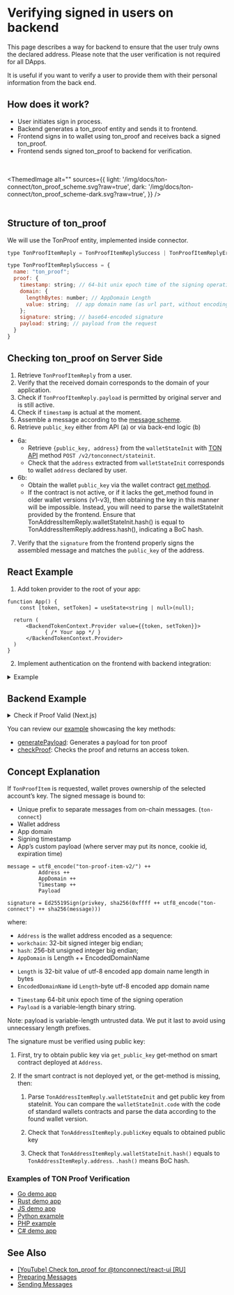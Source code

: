 
# Verifying signed in users on backend

This page describes a way for backend to ensure that the user truly owns the declared address.
Please note that the user verification is not required for all DApps.

It is useful if you want to verify a user to provide them with their personal information from the back end.

## How does it work?

- User initiates sign in process.
- Backend generates a ton_proof entity and sends it to frontend.
- Frontend signs in to wallet using ton_proof and receives back a signed ton_proof.
- Frontend sends signed ton_proof to backend for verification.


<br></br>
<ThemedImage
    alt=""
    sources={{
        light: '/img/docs/ton-connect/ton_proof_scheme.svg?raw=true',
        dark: '/img/docs/ton-connect/ton_proof_scheme-dark.svg?raw=true',
    }}
/>
<br></br>

## Structure of ton_proof

We will use the TonProof entity, implemented inside connector.

```js
type TonProofItemReply = TonProofItemReplySuccess | TonProofItemReplyError;

type TonProofItemReplySuccess = {
  name: "ton_proof";
  proof: {
    timestamp: string; // 64-bit unix epoch time of the signing operation (seconds)
    domain: {
      lengthBytes: number; // AppDomain Length
      value: string;  // app domain name (as url part, without encoding)
    };
    signature: string; // base64-encoded signature
    payload: string; // payload from the request
  }
}

```

## Checking ton_proof on Server Side

1. Retrieve `TonProofItemReply` from a user.
2. Verify that the received domain corresponds to the domain of your application.
3. Check if `TonProofItemReply.payload` is permitted by original server and is still active.
4. Check if `timestamp` is actual at the moment.
5. Assemble a message according to the [message scheme](/v3/guidelines/ton-connect/guidelines/verifying-signed-in-users#concept-explanation).
6. Retrieve `public_key` either from API (a) or via back-end logic (b)
- 6a:
    - Retrieve `{public_key, address}` from the `walletStateInit` with [TON API](https://docs.tonconsole.com/tonapi/api-v2#:~:text=/v2/-,tonconnect,-/stateinit) method `POST /v2/tonconnect/stateinit`.
    - Check that the `address` extracted from `walletStateInit` corresponds to wallet `address` declared by user.
- 6b:
    - Obtain the wallet `public_key` via the wallet contract [get method](https://github.com/ton-blockchain/wallet-contract/blob/main/func/wallet-v4-code.fc#L174).
    - If the contract is not active, or if it lacks the get_method found in older wallet versions (v1-v3), then obtaining the key in this manner will be impossible. Instead, you will need to parse the walletStateInit provided by the frontend. Ensure that TonAddressItemReply.walletStateInit.hash() is equal to TonAddressItemReply.address.hash(), indicating a BoC hash.
7. Verify that the `signature` from the frontend properly signs the assembled message and matches the `public_key` of the address.

## React Example

1. Add token provider to the root of your app:

```tsx
function App() {
    const [token, setToken] = useState<string | null>(null);

  return (
      <BackendTokenContext.Provider value={{token, setToken}}>
            { /* Your app */ }
      </BackendTokenContext.Provider>
  )
}
```

2. Implement authentication on the frontend with backend integration:

<details>
<summary>Example</summary>

```tsx
import {useContext, useEffect, useRef} from "react";
import {BackendTokenContext} from "./BackendTokenContext";
import {useIsConnectionRestored, useTonConnectUI, useTonWallet} from "@tonconnect/ui-react";
import {backendAuth} from "./backend-auth";

const localStorageKey = 'my-dapp-auth-token';
const payloadTTLMS = 1000 * 60 * 20;

export function useBackendAuth() {
    const { setToken } = useContext(BackendTokenContext);
    const isConnectionRestored = useIsConnectionRestored();
    const wallet = useTonWallet();
    const [tonConnectUI] = useTonConnectUI();
    const interval = useRef<ReturnType<typeof setInterval> | undefined>();

    useEffect(() => {
        if (!isConnectionRestored || !setToken) {
            return;
        }

        clearInterval(interval.current);

        if (!wallet) {
            localStorage.removeItem(localStorageKey);
            setToken(null);

            const refreshPayload = async () => {
                tonConnectUI.setConnectRequestParameters({ state: 'loading' });

                const value = await backendAuth.generatePayload();
                if (!value) {
                    tonConnectUI.setConnectRequestParameters(null);
                } else {
                    tonConnectUI.setConnectRequestParameters({state: 'ready', value});
                }
            }

            refreshPayload();
            setInterval(refreshPayload, payloadTTLMS);
            return;
        }

        const token = localStorage.getItem(localStorageKey);
        if (token) {
            setToken(token);
            return;
        }

        if (wallet.connectItems?.tonProof && !('error' in wallet.connectItems.tonProof)) {
            backendAuth.checkProof(wallet.connectItems.tonProof.proof, wallet.account).then(result => {
                if (result) {
                    setToken(result);
                    localStorage.setItem(localStorageKey, result);
                } else {
                    alert('Please try another wallet');
                    tonConnectUI.disconnect();
                }
            })
        } else {
            alert('Please try another wallet');
            tonConnectUI.disconnect();
        }

    }, [wallet, isConnectionRestored, setToken])
}
```
</details>



## Backend Example

<details>
<summary>Check if Proof Valid (Next.js)</summary>

```tsx
'use server'
import {Address, Cell, contractAddress, loadStateInit, TonClient4} from '@ton/ton'


export async function isValid(proof, account) {
    const payload = {
					address: account.address,
					public_key: account.publicKey,
					proof: {
						...proof,
						state_init: account.walletStateInit
					}
	  }
    const stateInit = loadStateInit(Cell.fromBase64(payload.proof.state_init).beginParse())
	  const client = new TonClient4({
		  endpoint: 'https://mainnet-v4.tonhubapi.com'
	  })
	  const masterAt = await client.getLastBlock()
	  const result = await client.runMethod(masterAt.last.seqno, Address.parse(payload.address), 'get_public_key', [])
	  const publicKey = Buffer.from(result.reader.readBigNumber().toString(16).padStart(64, '0'), 'hex')
	  if (!publicKey) {
		  return false
	  }
	  const wantedPublicKey = Buffer.from(payload.public_key, 'hex')
	  if (!publicKey.equals(wantedPublicKey)) {
		  return false
	  }
	  const wantedAddress = Address.parse(payload.address)
	  const address = contractAddress(wantedAddress.workChain, stateInit)
	  if (!address.equals(wantedAddress)) {
		  return false
	  }
	  const now = Math.floor(Date.now() / 1000)
	  if (now - (60 * 15) > payload.proof.timestamp) {
		  return false
	  }
    return true
  }

```
</details>

You can review our [example](https://github.com/ton-connect/demo-dapp-with-react-ui/tree/master/src/server) showcasing the key methods:
- [generatePayload](https://github.com/ton-connect/demo-dapp-with-react-ui/blob/master/src/server/api/generate-payload.ts): Generates a payload for ton proof
- [checkProof](https://github.com/ton-connect/demo-dapp-with-react-ui/blob/master/src/server/api/check-proof.ts): Checks the proof and returns an access token.

## Concept Explanation

If `TonProofItem` is requested, wallet proves ownership of the selected account’s key. The signed message is bound to:

- Unique prefix to separate messages from on-chain messages. (`ton-connect`)
- Wallet address
- App domain
- Signing timestamp
- App’s custom payload (where server may put its nonce, cookie id, expiration time)

```
message = utf8_encode("ton-proof-item-v2/") ++
          Address ++
          AppDomain ++
          Timestamp ++
          Payload

signature = Ed25519Sign(privkey, sha256(0xffff ++ utf8_encode("ton-connect") ++ sha256(message)))
```

where:

* `Address` is the wallet address encoded as a sequence:
 * `workchain`: 32-bit signed integer big endian;
 * `hash`: 256-bit unsigned integer big endian;
* `AppDomain` is Length ++ EncodedDomainName
- `Length` is 32-bit value of utf-8 encoded app domain name length in bytes
- `EncodedDomainName` id `Length`-byte  utf-8 encoded app domain name
* `Timestamp` 64-bit unix epoch time of the signing operation
* `Payload` is a variable-length binary string.

Note: payload is variable-length untrusted data. We put it last to avoid using unnecessary length prefixes.

The signature must be verified using public key:

1. First, try to obtain public key via `get_public_key` get-method on smart contract deployed at `Address`.

2. If the smart contract is not deployed yet, or the get-method is missing, then:

    1.  Parse `TonAddressItemReply.walletStateInit` and get public key from stateInit. You can compare the `walletStateInit.code` with the code of standard wallets contracts and parse the data according to the found wallet version.

    2.  Check that `TonAddressItemReply.publicKey` equals to obtained public key

    3.  Check that `TonAddressItemReply.walletStateInit.hash()` equals to `TonAddressItemReply.address`. `.hash()` means BoC hash.


### Examples of TON Proof Verification

* [Go demo app](https://github.com/ton-connect/demo-dapp-backend)
* [Rust demo app](https://github.com/liketurbo/demo-dapp-backend-rs)
* [JS demo app](https://github.com/liketurbo/demo-dapp-backend-js)
* [Python example](https://github.com/XaBbl4/pytonconnect/blob/main/examples/check_proof.py)
* [PHP example](https://github.com/vladimirfokingithub/Ton-Connect-Proof-Php-Check)
* [C# demo app](https://github.com/WinoGarcia/TonProof.NET)

## See Also

* [[YouTube] Check ton_proof for @tonconnect/react-ui [RU]](https://youtu.be/wIMbkJHv0Fs?list=PLyDBPwv9EPsCJ226xS5_dKmXXxWx1CKz_&t=2971)
* [Preparing Messages](/v3/guidelines/ton-connect/guidelines/preparing-messages)
* [Sending Messages](/v3/guidelines/ton-connect/guidelines/sending-messages)
